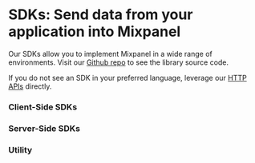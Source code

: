 # SDKs: Send data from your application into Mixpanel


Our SDKs allow you to implement Mixpanel in a wide range of environments. Visit our [Github repo](https://mixpanel.com/partners/integrations) to see the library source code.

If you do not see an SDK in your preferred language, leverage our [HTTP APIs](https://developer.mixpanel.com/reference/ingestion-api) directly.

### Client-Side SDKs

<Cards>
  <Card icon title="Javascript" href="/docs/tracking-methods/sdks/javascript" />
  <Card icon title="React Native" href="/docs/tracking-methods/sdks/react-native" />
  <Card icon title="Android" href="/docs/tracking-methods/sdks/android" />
  <Card icon title="iOS (Objective-C)" href="/docs/tracking-methods/sdks/ios" />
  <Card icon title="iOS (Swift)" href="/docs/tracking-methods/sdks/swift" />
  <Card icon title="Flutter" href="/docs/tracking-methods/sdks/flutter" />
  <Card icon title="Unity" href="/docs/tracking-methods/sdks/unity" />
</Cards>

### Server-Side SDKs

<Cards>
  <Card icon title="Python" href="/docs/tracking-methods/sdks/python" />
  <Card icon title="Node.js" href="/docs/tracking-methods/sdks/nodejs" />
  <Card icon title="Ruby" href="/docs/tracking-methods/sdks/ruby" />
  <Card icon title="PHP" href="/docs/tracking-methods/sdks/php" />
  <Card icon title="Go" href="/docs/tracking-methods/sdks/go" />
  <Card icon title="Java" href="/docs/tracking-methods/sdks/java" />
</Cards>

### Utility

<Cards>
  <Card icon title="Mixpanel-utils Module↗" href="https://github.com/mixpanel/mixpanel-utils" target="_blank" />
</Cards>
